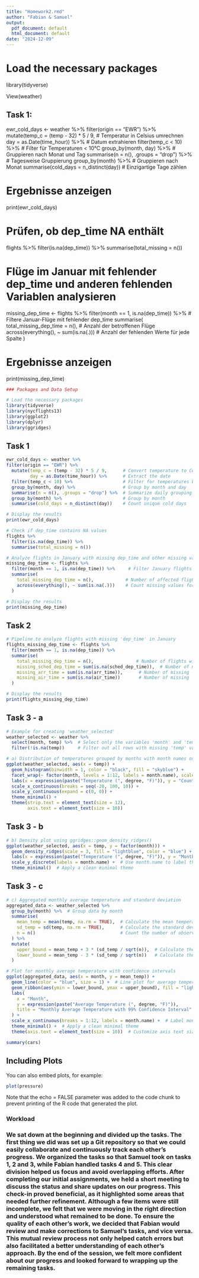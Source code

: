```yaml
---
title: "Homework2.rmd"
author: "Fabian & Samuel"
output:
  pdf_document: default
  html_document: default
date: "2024-12-09"
---
```

# Load the necessary packages
library(tidyverse)

View(weather)


## Task 1:
ewr_cold_days <- weather %>%
  filter(origin == "EWR") %>%
  mutate(temp_c = (temp - 32) * 5 / 9,      # Temperatur in Celsius umrechnen
         day = as.Date(time_hour)) %>%      # Datum extrahieren
  filter(temp_c < 10) %>%                   # Filter für Temperaturen < 10°C
  group_by(month, day) %>%                  # Gruppieren nach Monat und Tag
  summarise(n = n(), .groups = "drop") %>%  # Tagesweise Gruppierung
  group_by(month) %>%                       # Gruppieren nach Monat
  summarise(cold_days = n_distinct(day))    # Einzigartige Tage zählen

# Ergebnisse anzeigen
print(ewr_cold_days)

# Prüfen, ob dep_time NA enthält
flights %>%
  filter(is.na(dep_time)) %>%
  summarise(total_missing = n())

# Flüge im Januar mit fehlender dep_time und anderen fehlenden Variablen analysieren
missing_dep_time <- flights %>%
  filter(month == 1, is.na(dep_time)) %>%     # Filtere Januar-Flüge mit fehlender dep_time
  summarise(
    total_missing_dep_time = n(),            # Anzahl der betroffenen Flüge
    across(everything(), ~ sum(is.na(.)))    # Anzahl der fehlenden Werte für jede Spalte
  )

# Ergebnisse anzeigen
print(missing_dep_time)
















```r
### Packages and Data Setup

# Load the necessary packages
library(tidyverse)
library(nycflights13)
library(ggplot2)
library(dplyr)
library(ggridges)

```

## Task 1

```r
ewr_cold_days <- weather %>%
filter(origin == "EWR") %>%
  mutate(temp_c = (temp - 32) * 5 / 9,      # Convert temperature to Celsius
         day = as.Date(time_hour)) %>%      # Extract the date
  filter(temp_c < 10) %>%                   # Filter for temperatures below 10°C
  group_by(month, day) %>%                  # Group by month and day
  summarise(n = n(), .groups = "drop") %>%  # Summarize daily grouping
  group_by(month) %>%                       # Group by month
  summarise(cold_days = n_distinct(day))    # Count unique cold days

# Display the results
print(ewr_cold_days)

# Check if dep_time contains NA values
flights %>%
  filter(is.na(dep_time)) %>%
  summarise(total_missing = n())

# Analyze flights in January with missing dep_time and other missing variables
missing_dep_time <- flights %>%
  filter(month == 1, is.na(dep_time)) %>%     # Filter January flights with missing dep_time
  summarise(
    total_missing_dep_time = n(),            # Number of affected flights
    across(everything(), ~ sum(is.na(.)))    # Count missing values for each column
  )

# Display the results
print(missing_dep_time)
```

## Task 2

```r

# Pipeline to analyze flights with missing 'dep_time' in January
flights_missing_dep_time <- flights %>%
  filter(month == 1, is.na(dep_time)) %>%
  summarise(
    total_missing_dep_time = n(),                # Number of flights without departure time
    missing_sched_dep_time = sum(is.na(sched_dep_time)),  # Number of missing 'sched_dep_time' in these flights
    missing_arr_time = sum(is.na(arr_time)),      # Number of missing 'arr_time' in these flights
    missing_air_time = sum(is.na(air_time))       # Number of missing 'air_time' in these flights
  )

# Display the results
print(flights_missing_dep_time)

```

## Task 3 - a

```r

# Example for creating 'weather_selected'
weather_selected <- weather %>%
  select(month, temp) %>%  # Select only the variables 'month' and 'temp'
  filter(!is.na(temp))     # Filter out all rows with missing 'temp' values

# a) Distribution of temperatures grouped by months with month names on the y-axis
ggplot(weather_selected, aes(x = temp)) +
  geom_histogram(binwidth = 1, color = "black", fill = "skyblue") +
  facet_wrap(~ factor(month, levels = 1:12, labels = month.name), scales = "free_y") +  # Use month.name for labels
  labs(x = expression(paste("Temperature (", degree, "F)")), y = "Count", title = "Temperature Distribution by Month") +  # Use expression()
  scale_x_continuous(breaks = seq(-20, 100, 10)) +
  scale_y_continuous(expand = c(0, 0)) +
  theme_minimal() +
  theme(strip.text = element_text(size = 12),
        axis.text = element_text(size = 10))

```

## Task 3 - b

```r
# b) Density plot using ggridges::geom_density_ridges()
ggplot(weather_selected, aes(x = temp, y = factor(month))) +
  geom_density_ridges(scale = 3, fill = "lightblue", color = "blue") +  # Create ridge plots with specified colors and scaling
  labs(x = expression(paste("Temperature (", degree, "F)")), y = "Month", title = "Density Ridge Plot of Temperature by Month") +  # Add labels and title
  scale_y_discrete(labels = month.name) +  # Use month.name to label the y-axis
  theme_minimal()  # Apply a clean minimal theme

```

## Task 3 - c

```r
# c) Aggregated monthly average temperature and standard deviation
aggregated_data <- weather_selected %>%
  group_by(month) %>%  # Group data by month
  summarise(
    mean_temp = mean(temp, na.rm = TRUE),  # Calculate the mean temperature for each month
    sd_temp = sd(temp, na.rm = TRUE),      # Calculate the standard deviation of the temperature
    n = n()                                # Count the number of observations per month
  ) %>%
  mutate(
    upper_bound = mean_temp + 3 * (sd_temp / sqrt(n)),  # Calculate the upper bound for the 99% confidence interval
    lower_bound = mean_temp - 3 * (sd_temp / sqrt(n))   # Calculate the lower bound for the 99% confidence interval
  )

# Plot for monthly average temperature with confidence intervals
ggplot(aggregated_data, aes(x = month, y = mean_temp)) +
  geom_line(color = "blue", size = 1) +  # Line plot for average temperature
  geom_ribbon(aes(ymin = lower_bound, ymax = upper_bound), fill = "lightblue", alpha = 0.5) +  # Confidence interval ribbon
  labs(
    x = "Month", 
    y = expression(paste("Average Temperature (", degree, "F)")), 
    title = "Monthly Average Temperature with 99% Confidence Interval"
  ) +
  scale_x_continuous(breaks = 1:12, labels = month.name) +  # Label months with their names
  theme_minimal() +  # Apply a clean minimal theme
  theme(axis.text = element_text(size = 10))  # Customize axis text size

```

```r
summary(cars)
```

## Including Plots

You can also embed plots, for example:

```r
plot(pressure)
```

Note that the echo = FALSE parameter was added to the code chunk to prevent printing of the R code that generated the plot.

### **Workload**

### We sat down at the beginning and divided up the tasks. The first thing we did was set up a Git repository so that we could easily collaborate and continuously track each other’s progress. We organized the tasks so that Samuel took on tasks 1, 2 and 3, while Fabian handled tasks 4 and 5. This clear division helped us focus and avoid overlapping efforts. After completing our initial assignments, we held a short meeting to discuss the status and share updates on our progress. This check-in proved beneficial, as it highlighted some areas that needed further refinement. Although a few items were still incomplete, we felt that we were moving in the right direction and understood what remained to be done. To ensure the quality of each other’s work, we decided that Fabian would review and make corrections to Samuel's tasks, and vice versa. This mutual review process not only helped catch errors but also facilitated a better understanding of each other's approach. By the end of the session, we felt more confident about our progress and looked forward to wrapping up the remaining tasks.
